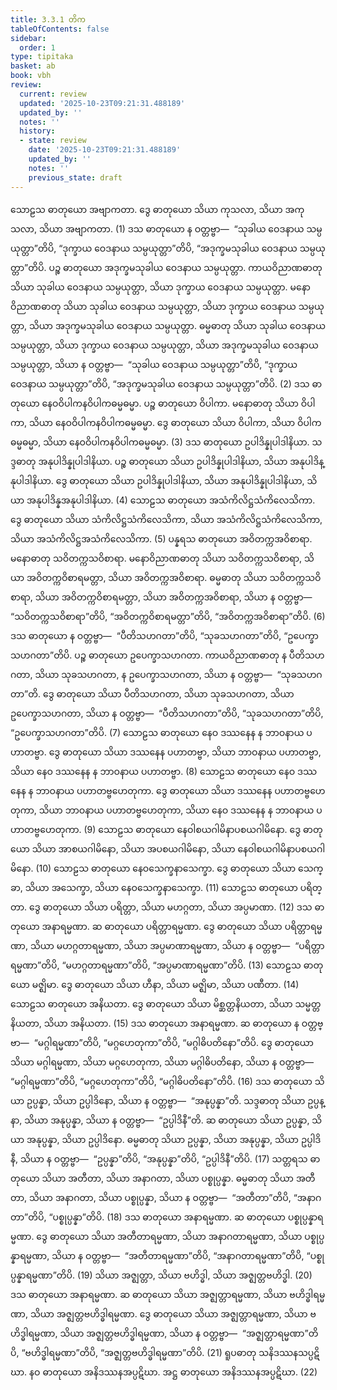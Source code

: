 ```yaml
---
title: 3.3.1 တိက
tableOfContents: false
sidebar:
  order: 1
type: tipitaka
basket: ab
book: vbh
review:
  current: review
  updated: '2025-10-23T09:21:31.488189'
  updated_by: ''
  notes: ''
  history:
  - state: review
    date: '2025-10-23T09:21:31.488189'
    updated_by: ''
    notes: ''
    previous_state: draft
---
```



<ReviewStatus review={frontmatter.review} showDetails={true} />

<HypothesisAnnotation frontmatter={frontmatter} />

<DynamicBreadcrumb />

<Division number="187" book="vbh" e="ch" v="30" p="93">

<Paragraph number="671" book="vbh">
သောဠသ ဓာတုယော အဗျာကတာ. ဒွေ ဓာတုယော သိယာ ကုသလာ, သိယာ အကုသလာ, သိယာ အဗျာကတာ. (1)
</Paragraph>

<Paragraph number="672" book="vbh">
ဒသ ဓာတုယော န ဝတ္တဗ္ဗာ—  “သုခါယ ဝေဒနာယ သမ္ပယုတ္တာ”တိပိ, “ဒုက္ခာယ ဝေဒနာယ သမ္ပယုတ္တာ”တိပိ, “အဒုက္ခမသုခါယ ဝေဒနာယ သမ္ပယုတ္တာ”တိပိ. ပဉ္စ ဓာတုယော အဒုက္ခမသုခါယ ဝေဒနာယ သမ္ပယုတ္တာ. ကာယဝိညာဏဓာတု သိယာ သုခါယ ဝေဒနာယ သမ္ပယုတ္တာ, သိယာ ဒုက္ခာယ ဝေဒနာယ သမ္ပယုတ္တာ. မနောဝိညာဏဓာတု သိယာ သုခါယ ဝေဒနာယ သမ္ပယုတ္တာ, သိယာ ဒုက္ခာယ ဝေဒနာယ သမ္ပယုတ္တာ, သိယာ အဒုက္ခမသုခါယ ဝေဒနာယ သမ္ပယုတ္တာ. ဓမ္မဓာတု သိယာ သုခါယ ဝေဒနာယ သမ္ပယုတ္တာ, သိယာ ဒုက္ခာယ ဝေဒနာယ သမ္ပယုတ္တာ, သိယာ အဒုက္ခမသုခါယ ဝေဒနာယ သမ္ပယုတ္တာ, သိယာ န ဝတ္တဗ္ဗာ—  “သုခါယ ဝေဒနာယ သမ္ပယုတ္တာ”တိပိ, “ဒုက္ခာယ ဝေဒနာယ သမ္ပယုတ္တာ”တိပိ, “အဒုက္ခမသုခါယ ဝေဒနာယ သမ္ပယုတ္တာ”တိပိ. (2)
</Paragraph>

<Paragraph number="673" book="vbh">
ဒသ ဓာတုယော နေဝဝိပါကနဝိပါကဓမ္မဓမ္မာ. ပဉ္စ ဓာတုယော ဝိပါကာ. မနောဓာတု သိယာ ဝိပါကာ, သိယာ နေဝဝိပါကနဝိပါကဓမ္မဓမ္မာ. ဒွေ ဓာတုယော သိယာ ဝိပါကာ, သိယာ ဝိပါကဓမ္မဓမ္မာ, သိယာ နေဝဝိပါကနဝိပါကဓမ္မဓမ္မာ. (3)
</Paragraph>

<Paragraph number="674" book="vbh">
ဒသ ဓာတုယော ဥပါဒိန္နုပါဒါနိယာ. သဒ္ဒဓာတု အနုပါဒိန္နုပါဒါနိယာ. ပဉ္စ ဓာတုယော သိယာ ဥပါဒိန္နုပါဒါနိယာ, သိယာ အနုပါဒိန္နုပါဒါနိယာ. ဒွေ ဓာတုယော သိယာ ဥပါဒိန္နုပါဒါနိယာ, သိယာ အနုပါဒိန္နုပါဒါနိယာ, သိယာ အနုပါဒိန္နအနုပါဒါနိယာ. (4)
</Paragraph>

<Paragraph number="675" book="vbh">
သောဠသ ဓာတုယော အသံကိလိဋ္ဌသံကိလေသိကာ. ဒွေ ဓာတုယော သိယာ သံကိလိဋ္ဌသံကိလေသိကာ, သိယာ အသံကိလိဋ္ဌသံကိလေသိကာ, သိယာ အသံကိလိဋ္ဌအသံကိလေသိကာ. (5)
</Paragraph>

<Paragraph number="676" book="vbh">
ပန္နရသ ဓာတုယော အဝိတက္ကအဝိစာရာ. မနောဓာတု သဝိတက္ကသဝိစာရာ. မနောဝိညာဏဓာတု သိယာ သဝိတက္ကသဝိစာရာ, သိယာ အဝိတက္ကဝိစာရမတ္တာ, သိယာ အဝိတက္ကအဝိစာရာ. ဓမ္မဓာတု သိယာ သဝိတက္ကသဝိစာရာ, သိယာ အဝိတက္ကဝိစာရမတ္တာ, သိယာ အဝိတက္ကအဝိစာရာ, သိယာ န ဝတ္တဗ္ဗာ—  “သဝိတက္ကသဝိစာရာ”တိပိ, “အဝိတက္ကဝိစာရမတ္တာ”တိပိ, “အဝိတက္ကအဝိစာရာ”တိပိ. (6)
</Paragraph>

<Paragraph number="677" book="vbh">
ဒသ ဓာတုယော န ဝတ္တဗ္ဗာ—  “ပီတိသဟဂတာ”တိပိ, “သုခသဟဂတာ”တိပိ, “ဥပေက္ခာသဟဂတာ”တိပိ. ပဉ္စ ဓာတုယော ဥပေက္ခာသဟဂတာ. ကာယဝိညာဏဓာတု န ပီတိသဟဂတာ, သိယာ သုခသဟဂတာ, န ဥပေက္ခာသဟဂတာ, သိယာ န ဝတ္တဗ္ဗာ—  “သုခသဟဂတာ”တိ. ဒွေ ဓာတုယော သိယာ ပီတိသဟဂတာ, သိယာ သုခသဟဂတာ, သိယာ ဥပေက္ခာသဟဂတာ, သိယာ န ဝတ္တဗ္ဗာ—  “ပီတိသဟဂတာ”တိပိ, “သုခသဟဂတာ”တိပိ, “ဥပေက္ခာသဟဂတာ”တိပိ. (7)
</Paragraph>

<Paragraph number="678" book="vbh">
သောဠသ ဓာတုယော နေဝ ဒဿနေန န ဘာဝနာယ ပဟာတဗ္ဗာ. ဒွေ ဓာတုယော သိယာ ဒဿနေန ပဟာတဗ္ဗာ, သိယာ ဘာဝနာယ ပဟာတဗ္ဗာ, သိယာ နေဝ ဒဿနေန န ဘာဝနာယ ပဟာတဗ္ဗာ. (8)
</Paragraph>

<Paragraph number="679" book="vbh">
သောဠသ ဓာတုယော နေဝ ဒဿနေန န ဘာဝနာယ ပဟာတဗ္ဗဟေတုကာ. ဒွေ ဓာတုယော သိယာ ဒဿနေန ပဟာတဗ္ဗဟေတုကာ, သိယာ ဘာဝနာယ ပဟာတဗ္ဗဟေတုကာ, သိယာ နေဝ ဒဿနေန န ဘာဝနာယ ပဟာတဗ္ဗဟေတုကာ. (9)
</Paragraph>

<Paragraph number="680" book="vbh">
သောဠသ ဓာတုယော နေဝါစယဂါမိနာပစယဂါမိနော. ဒွေ ဓာတုယော သိယာ အာစယဂါမိနော, သိယာ အပစယဂါမိနော, သိယာ နေဝါစယဂါမိနာပစယဂါမိနော. (10)
</Paragraph>

<Paragraph number="681" book="vbh">
သောဠသ ဓာတုယော နေဝသေက္ခနာသေက္ခာ. ဒွေ ဓာတုယော သိယာ သေက္ခာ, သိယာ အသေက္ခာ, သိယာ နေဝသေက္ခနာသေက္ခာ. (11)
</Paragraph>

<Paragraph number="682" book="vbh">
သောဠသ ဓာတုယော ပရိတ္တာ. ဒွေ ဓာတုယော သိယာ ပရိတ္တာ, သိယာ မဟဂ္ဂတာ, သိယာ အပ္ပမာဏာ. (12)
</Paragraph>

<Paragraph number="683" book="vbh">
ဒသ ဓာတုယော အနာရမ္မဏာ. ဆ ဓာတုယော ပရိတ္တာရမ္မဏာ. ဒွေ ဓာတုယော သိယာ ပရိတ္တာရမ္မဏာ, သိယာ မဟဂ္ဂတာရမ္မဏာ, သိယာ အပ္ပမာဏာရမ္မဏာ, သိယာ န ဝတ္တဗ္ဗာ—  “ပရိတ္တာရမ္မဏာ”တိပိ, “မဟဂ္ဂတာရမ္မဏာ”တိပိ, “အပ္ပမာဏာရမ္မဏာ”တိပိ. (13)
</Paragraph>

<Paragraph number="684" book="vbh">
သောဠသ ဓာတုယော မဇ္ဈိမာ. ဒွေ ဓာတုယော သိယာ ဟီနာ, သိယာ မဇ္ဈိမာ, သိယာ ပဏီတာ. (14)
</Paragraph>

<Paragraph number="685" book="vbh">
သောဠသ ဓာတုယော အနိယတာ. ဒွေ ဓာတုယော သိယာ မိစ္ဆတ္တနိယတာ, သိယာ သမ္မတ္တနိယတာ, သိယာ အနိယတာ. (15)
</Paragraph>

<Paragraph number="686" book="vbh">
ဒသ ဓာတုယော အနာရမ္မဏာ. ဆ ဓာတုယော န ဝတ္တဗ္ဗာ—  “မဂ္ဂါရမ္မဏာ”တိပိ, “မဂ္ဂဟေတုကာ”တိပိ, “မဂ္ဂါဓိပတိနော”တိပိ. ဒွေ ဓာတုယော သိယာ မဂ္ဂါရမ္မဏာ, သိယာ မဂ္ဂဟေတုကာ, သိယာ မဂ္ဂါဓိပတိနော, သိယာ န ဝတ္တဗ္ဗာ—  “မဂ္ဂါရမ္မဏာ”တိပိ, “မဂ္ဂဟေတုကာ”တိပိ, “မဂ္ဂါဓိပတိနော”တိပိ. (16)
</Paragraph>

<Paragraph number="687" book="vbh">
ဒသ ဓာတုယော သိယာ ဥပ္ပန္နာ, သိယာ ဥပ္ပါဒိနော, သိယာ န ဝတ္တဗ္ဗာ—  “အနုပ္ပန္နာ”တိ. သဒ္ဒဓာတု သိယာ ဥပ္ပန္နာ, သိယာ အနုပ္ပန္နာ, သိယာ န ဝတ္တဗ္ဗာ—  “ဥပ္ပါဒိနီ”တိ. ဆ ဓာတုယော သိယာ ဥပ္ပန္နာ, သိယာ အနုပ္ပန္နာ, သိယာ ဥပ္ပါဒိနော. ဓမ္မဓာတု သိယာ ဥပ္ပန္နာ, သိယာ အနုပ္ပန္နာ, သိယာ ဥပ္ပါဒိနီ, သိယာ န ဝတ္တဗ္ဗာ—  “ဥပ္ပန္နာ”တိပိ, “အနုပ္ပန္နာ”တိပိ, “ဥပ္ပါဒိနီ”တိပိ. (17)
</Paragraph>

<Paragraph number="688" book="vbh">
သတ္တရသ ဓာတုယော သိယာ အတီတာ, သိယာ အနာဂတာ, သိယာ ပစ္စုပ္ပန္နာ. ဓမ္မဓာတု သိယာ အတီတာ, သိယာ အနာဂတာ, သိယာ ပစ္စုပ္ပန္နာ, သိယာ န ဝတ္တဗ္ဗာ—  “အတီတာ”တိပိ, “အနာဂတာ”တိပိ, “ပစ္စုပ္ပန္နာ”တိပိ. (18)
</Paragraph>

<Paragraph number="689" book="vbh">
ဒသ ဓာတုယော အနာရမ္မဏာ. ဆ ဓာတုယော ပစ္စုပ္ပန္နာရမ္မဏာ. ဒွေ ဓာတုယော သိယာ အတီတာရမ္မဏာ, သိယာ အနာဂတာရမ္မဏာ, သိယာ ပစ္စုပ္ပန္နာရမ္မဏာ, သိယာ န ဝတ္တဗ္ဗာ—  “အတီတာရမ္မဏာ”တိပိ, “အနာဂတာရမ္မဏာ”တိပိ, “ပစ္စုပ္ပန္နာရမ္မဏာ”တိပိ. (19)
</Paragraph>

<Paragraph number="690" book="vbh">
သိယာ အဇ္ဈတ္တာ, သိယာ ဗဟိဒ္ဓါ, သိယာ အဇ္ဈတ္တဗဟိဒ္ဓါ. (20)
</Paragraph>

<Paragraph number="691" book="vbh">
ဒသ ဓာတုယော အနာရမ္မဏာ. ဆ ဓာတုယော သိယာ အဇ္ဈတ္တာရမ္မဏာ, သိယာ ဗဟိဒ္ဓါရမ္မဏာ, သိယာ အဇ္ဈတ္တဗဟိဒ္ဓါရမ္မဏာ. ဒွေ ဓာတုယော သိယာ အဇ္ဈတ္တာရမ္မဏာ, သိယာ ဗဟိဒ္ဓါရမ္မဏာ, သိယာ အဇ္ဈတ္တဗဟိဒ္ဓါရမ္မဏာ, သိယာ န ဝတ္တဗ္ဗာ—  “အဇ္ဈတ္တာရမ္မဏာ”တိပိ, “ဗဟိဒ္ဓါရမ္မဏာ”တိပိ, “အဇ္ဈတ္တဗဟိဒ္ဓါရမ္မဏာ”တိပိ. (21)
</Paragraph>

<Paragraph number="692" book="vbh">
ရူပဓာတု သနိဒဿနသပ္ပဋိဃာ. နဝ ဓာတုယော အနိဒဿနအပ္ပဋိဃာ. အဋ္ဌ ဓာတုယော အနိဒဿနအပ္ပဋိဃာ. (22)
</Paragraph>
</Division>